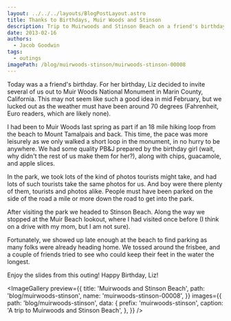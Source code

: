 ```yaml
---
layout: ../../../layouts/BlogPostLayout.astro
title: Thanks to Birthdays, Muir Woods and Stinson
description: Trip to Muirwoods and Stinson Beach on a friend's birthday.
date: 2013-02-16
authors:
  - Jacob Goodwin
tags:
  - outings
imagePath: /blog/muirwoods-stinson/muirwoods-stinson-00008
---
```



Today was a a friend's birthday. For her birthday, Liz decided to invite several of us out to Muir Woods National Monument in Marin County, California. This may not seem like such a good idea in mid February, but we lucked out as the weather must have been around 70 degrees (Fahrenheit, Euro readers, which are likely none).

I had been to Muir Woods last spring as part if an 18 mile hiking loop from the beach to Mount Tamalpais and back. This time, the pace was more leisurely as we only walked a short loop in the monument, in no hurry to be anywhere. We had some quality PB&amp;J prepared by the birthday girl (wait, why didn't the rest of us make them for her?), along with chips, guacamole, and apple slices.

In the park, we took lots of the kind of photos tourists might take, and had lots of such tourists take the same photos for us. And boy were there plenty of them, tourists and photos alike. People must have been parked on the side of the road a mile or more down the road to get into the park.

After visiting the park we headed to Stinson Beach. Along the way we stopped at the Muir Beach lookout, where I had visited once before (I think on a drive with my mom, but I am not sure).

Fortunately, we showed up late enough at the beach to find parking as many folks were already heading home. We tossed around the frisbee, and a couple of friends tried to see who could keep their feet in the water the longest.

Enjoy the slides from this outing! Happy Birthday, Liz!

<ImageGallery
  preview={{
    title: 'Muirwoods and Stinson Beach',
    path: 'blog/muirwoods-stinson',
    name: 'muirwoods-stinson-00008',
  }}
  images={{
    path: 'blog/muirwoods-stinson',
    data: {
      prefix: 'muirwoods-stinson',
      caption: 'A trip to Muirwoods and Stinson Beach',
    },
  }}
/>
